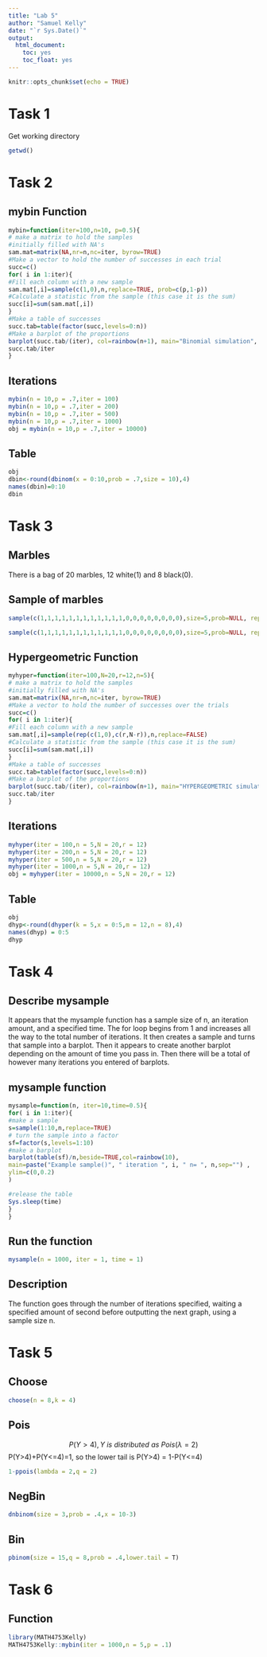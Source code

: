 ```yaml
---
title: "Lab 5"
author: "Samuel Kelly"
date: "`r Sys.Date()`"
output: 
  html_document:
    toc: yes
    toc_float: yes
---
```


```r
knitr::opts_chunk$set(echo = TRUE)
```

# Task 1
Get working directory
```r
getwd()
```

# Task 2

## mybin Function
```r
mybin=function(iter=100,n=10, p=0.5){
# make a matrix to hold the samples
#initially filled with NA's
sam.mat=matrix(NA,nr=n,nc=iter, byrow=TRUE)
#Make a vector to hold the number of successes in each trial
succ=c()
for( i in 1:iter){
#Fill each column with a new sample
sam.mat[,i]=sample(c(1,0),n,replace=TRUE, prob=c(p,1-p))
#Calculate a statistic from the sample (this case it is the sum)
succ[i]=sum(sam.mat[,i])
}
#Make a table of successes
succ.tab=table(factor(succ,levels=0:n))
#Make a barplot of the proportions
barplot(succ.tab/(iter), col=rainbow(n+1), main="Binomial simulation", xlab="Number of successes")
succ.tab/iter
}
```

## Iterations
```r
mybin(n = 10,p = .7,iter = 100)
mybin(n = 10,p = .7,iter = 200)
mybin(n = 10,p = .7,iter = 500)
mybin(n = 10,p = .7,iter = 1000)
obj = mybin(n = 10,p = .7,iter = 10000)
```

## Table
```r
obj
dbin<-round(dbinom(x = 0:10,prob = .7,size = 10),4)
names(dbin)=0:10
dbin
```

# Task 3

## Marbles
There is a bag of 20 marbles, 12 white(1) and 8 black(0).

## Sample of marbles

```r
sample(c(1,1,1,1,1,1,1,1,1,1,1,1,0,0,0,0,0,0,0,0),size=5,prob=NULL, replace=F)

sample(c(1,1,1,1,1,1,1,1,1,1,1,1,0,0,0,0,0,0,0,0),size=5,prob=NULL, replace=T)
```

## Hypergeometric Function

```r
myhyper=function(iter=100,N=20,r=12,n=5){
# make a matrix to hold the samples
#initially filled with NA's
sam.mat=matrix(NA,nr=n,nc=iter, byrow=TRUE)
#Make a vector to hold the number of successes over the trials
succ=c()
for( i in 1:iter){
#Fill each column with a new sample
sam.mat[,i]=sample(rep(c(1,0),c(r,N-r)),n,replace=FALSE)
#Calculate a statistic from the sample (this case it is the sum)
succ[i]=sum(sam.mat[,i])
}
#Make a table of successes
succ.tab=table(factor(succ,levels=0:n))
#Make a barplot of the proportions
barplot(succ.tab/(iter), col=rainbow(n+1), main="HYPERGEOMETRIC simulation", xlab="Number of successes")
succ.tab/iter
}
```

## Iterations

```r
myhyper(iter = 100,n = 5,N = 20,r = 12)
myhyper(iter = 200,n = 5,N = 20,r = 12)
myhyper(iter = 500,n = 5,N = 20,r = 12)
myhyper(iter = 1000,n = 5,N = 20,r = 12)
obj = myhyper(iter = 10000,n = 5,N = 20,r = 12)
```

## Table

```r
obj
dhyp<-round(dhyper(k = 5,x = 0:5,m = 12,n = 8),4)
names(dhyp) = 0:5
dhyp
```

# Task 4

## Describe mysample

It appears that the mysample function has a sample size of n, an iteration amount, and a specified time. The for loop begins from 1 and increases all the way to the total number of iterations. It then creates a sample and turns that sample into a barplot. Then it appears to create another barplot depending on the amount of time you pass in. Then there will be a total of however many iterations you entered of barplots.


## mysample function

```r
mysample=function(n, iter=10,time=0.5){
for( i in 1:iter){
#make a sample
s=sample(1:10,n,replace=TRUE)
# turn the sample into a factor
sf=factor(s,levels=1:10)
#make a barplot
barplot(table(sf)/n,beside=TRUE,col=rainbow(10),
main=paste("Example sample()", " iteration ", i, " n= ", n,sep="") ,
ylim=c(0,0.2)
)

#release the table
Sys.sleep(time)
}
}

```

## Run the function

```r
mysample(n = 1000, iter = 1, time = 1)
```

## Description

The function goes through the number of iterations specified, waiting a specified amount of second before outputting the next graph, using a sample size n.

# Task 5

## Choose

```r
choose(n = 8,k = 4)
```

## Pois
$$P(Y>4),Y~is~distributed~as~Pois(\lambda=2)$$
P(Y>4)+P(Y<=4)=1, so the lower tail is P(Y>4) = 1-P(Y<=4)
```r
1-ppois(lambda = 2,q = 2)
```

## NegBin

```r
dnbinom(size = 3,prob = .4,x = 10-3)
```

## Bin

```r
pbinom(size = 15,q = 8,prob = .4,lower.tail = T)
```

# Task 6

## Function

```r
library(MATH4753Kelly)
MATH4753Kelly::mybin(iter = 1000,n = 5,p = .1)
```

